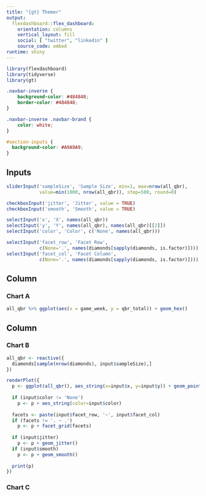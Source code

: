 ```yaml
---
title: "{gt} Themer"
output: 
  flexdashboard::flex_dashboard:
    orientation: columns
    vertical_layout: fill
    social: [ "twitter", "linkedin" ]
    source_code: embed
runtime: shiny
---
```


```r
library(flexdashboard)
library(tidyverse)
library(gt)
```

```css
.navbar-inverse {
    background-color: #484848;
    border-color: #484848;
}

.navbar-inverse .navbar-brand {
    color: white;
}

#section-inputs {
  background-color: #A9A9A9;
}
```


Inputs {.sidebar data-width=200}
-----------------------------------------------------------------------

```r

sliderInput('sampleSize', 'Sample Size', min=1, max=nrow(all_qbr),
            value=min(1000, nrow(all_qbr)), step=500, round=0)

checkboxInput('jitter', 'Jitter', value = TRUE)
checkboxInput('smooth', 'Smooth', value = TRUE)

selectInput('x', 'X', names(all_qbr))
selectInput('y', 'Y', names(all_qbr), names(all_qbr)[[2]])
selectInput('color', 'Color', c('None', names(all_qbr)))

selectInput('facet_row', 'Facet Row',
            c(None='.', names(diamonds[sapply(diamonds, is.factor)])))
selectInput('facet_col', 'Facet Column',
            c(None='.', names(diamonds[sapply(diamonds, is.factor)])))
```


Column {data-width=650}
-----------------------------------------------------------------------

### Chart A

```r
all_qbr %>% ggplot(aes(x = game_week, y = qbr_total)) + geom_hex()
```

Column {data-width=350}
-----------------------------------------------------------------------

### Chart B

```r
all_qbr <- reactive({
  diamonds[sample(nrow(diamonds), input$sampleSize),]
})

renderPlot({
  p <- ggplot(all_qbr(), aes_string(x=input$x, y=input$y)) + geom_point()
  
  if (input$color != 'None')
    p <- p + aes_string(color=input$color)
  
  facets <- paste(input$facet_row, '~', input$facet_col)
  if (facets != '. ~ .')
    p <- p + facet_grid(facets)
  
  if (input$jitter)
    p <- p + geom_jitter()
  if (input$smooth)
    p <- p + geom_smooth()
  
  print(p)
})
```

### Chart C

```r

```

